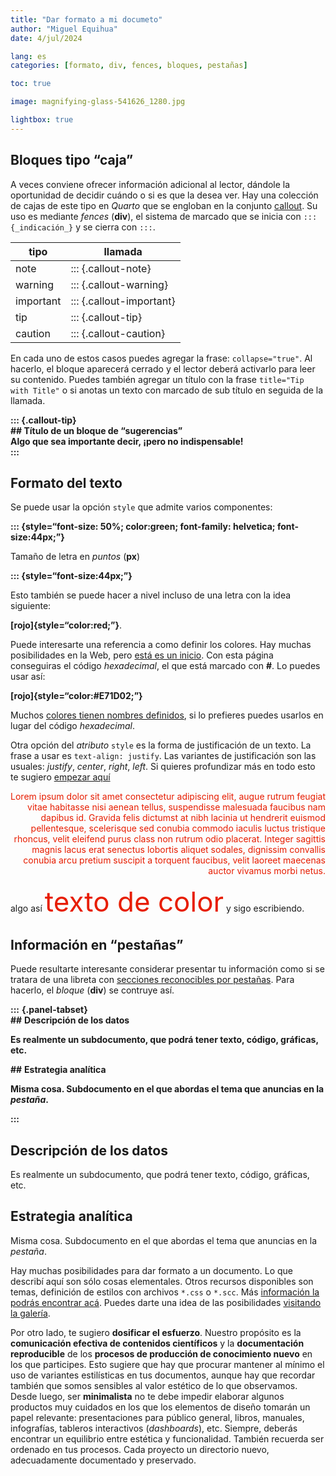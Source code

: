 ```yaml
---
title: "Dar formato a mi documeto"
author: "Miguel Equihua"
date: 4/jul/2024

lang: es
categories: [formato, div, fences, bloques, pestañas]

toc: true

image: magnifying-glass-541626_1280.jpg

lightbox: true
---
```



## Bloques tipo "caja"

A veces conviene ofrecer información adicional al lector, dándole la oportunidad de decidir cuándo o si es que la desea ver. Hay una colección de cajas de este tipo en _Quarto_ que se engloban en la conjunto [callout](https://quarto.org/docs/authoring/callouts.html). Su uso es mediante _fences_ (**div**), el sistema de marcado que se inicia con `::: {_indicación_}` y se cierra con `:::`.

| tipo | llamada |
|------|---------|
|note      |::: {.callout-note}|    
|warning   |::: {.callout-warning}|
|important |::: {.callout-important}|
|tip       |::: {.callout-tip}|
|caution   |::: {.callout-caution}|

En cada uno de estos casos puedes agregar la frase: `collapse="true"`. Al hacerlo, el bloque aparecerá cerrado y el lector deberá activarlo para leer su contenido. Puedes también agregar un título con la frase `title="Tip with Title"` o si anotas un texto con marcado de sub título en seguida de la llamada.

**\:\:\: {.callout-tip}**\
**\#\# Título de un bloque de "sugerencias"**\
**Algo que sea importante decir, ¡pero no indispensable!**\
**\:\:\:**

## Formato del texto

Se puede usar la opción `style` que admite varios componentes:

**\:\:\: {style="font-size: 50%; color:green; font-family: helvetica; font-size:44px;"}**

Tamaño de letra en _puntos_ (**px**)

**\:\:\: {style="font-size:44px;"}**

Esto también se puede hacer a nivel incluso de una letra con la idea siguiente:

**\[rojo\]\{style="color:red;"\}**.

Puede interesarte una referencia a como definir los colores. Hay muchas posibilidades en la Web, pero [está es un inicio](https://htmlcolorcodes.com/es/). Con esta página conseguiras el código _hexadecimal_, el que está marcado con **#**. Lo puedes usar así:

**\[rojo\]\{style="color:#E71D02;"\}**

Muchos [colores tienen nombres definidos](https://htmlcolorcodes.com/color-names/), si lo prefieres puedes usarlos en lugar del código _hexadecimal_.

Otra opción del _atributo_ `style` es la forma de justificación de un texto. La frase a usar es `text-align: justify`. Las variantes de justificación son las usuales: _justify_, _center_, _right_, _left_. Si quieres profundizar más en todo esto te sugiero [empezar aquí](https://www.w3schools.com/cssref/pr_text_text-align.php)

::: {style="text-align: right; color:#E71D00;"}
Lorem ipsum dolor sit amet consectetur adipiscing elit, augue rutrum feugiat vitae habitasse nisi aenean tellus, suspendisse malesuada faucibus nam dapibus id. Gravida felis dictumst at nibh lacinia ut hendrerit euismod pellentesque, scelerisque sed conubia commodo iaculis luctus tristique rhoncus, velit eleifend purus class non rutrum odio placerat. Integer sagittis magnis lacus erat senectus lobortis aliquet sodales, dignissim convallis conubia arcu pretium suscipit a torquent faucibus, velit laoreet maecenas auctor vivamus morbi netus.
:::

algo así [texto de color]{style="text-align: right; color:#E71D00; font-size:44px;"} y sigo escribiendo.


## Información en "pestañas"

Puede resultarte interesante considerar presentar tu información como si se tratara de una libreta con [secciones reconocibles por pestañas](https://quarto.org/docs/output-formats/html-basics.html#tabsets). Para hacerlo, el _bloque_ (**div**) se contruye así.

**\:\:\:** **\{.panel-tabset\}**\
**\#\#** **Descripción de los datos**

**Es realmente un subdocumento, que podrá tener texto, código, gráficas, etc.**

**\#\#** **Estrategia analítica**

**Misma cosa. Subdocumento en el que abordas el tema que anuncias en la _pestaña_.**

**\:\:\:**


::: {.panel-tabset}
## Descripción de los datos

Es realmente un subdocumento, que podrá tener texto, código, gráficas, etc.

## Estrategia analítica

Misma cosa. Subdocumento en el que abordas el tema que anuncias en la _pestaña_.

:::


Hay muchas posibilidades para dar formato a un documento. Lo que describí aquí son sólo cosas elementales. Otros recursos disponibles son temas, definición de estilos con archivos `*.css` o `*.scc`. Más [información la podrás encontrar acá](https://quarto.org/docs/output-formats/html-themes.html). Puedes darte una idea de las posibilidades [visitando la galería](https://quarto.org/docs/gallery/). 

Por otro lado, te sugiero **dosificar el esfuerzo**. Nuestro propósito es la **comunicación efectiva de contenidos científicos** y la **documentación reproducible** de los **procesos de producción de conocimiento nuevo** en los que participes. Esto sugiere que hay que procurar mantener al mínimo el uso de variantes estilísticas en tus documentos, aunque hay que recordar también que somos sensibles al valor estético de lo que observamos. Desde luego, ser **minimalista** no te debe impedir elaborar algunos productos muy cuidados en los que los elementos de diseño tomarán un papel relevante: presentaciones para público general, libros, manuales, infografías, tableros interactivos (_dashboards_), etc. Siempre, deberás encontrar un equilibrio entre estética y funcionalidad. También recuerda ser ordenado en tus procesos. Cada proyecto un directorio nuevo, adecuadamente documentado y preservado. 


